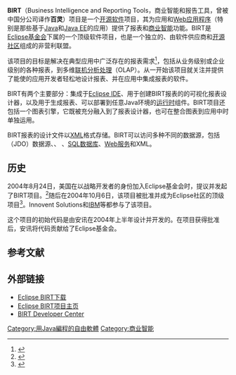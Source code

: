 {{NoteTA|G1=IT}}
{{Infobox Software
| name                   = Eclipse BIRT Project
| logo                   = 
| screenshot             = [[File:Eclipse_BIRT_Report_Designer.png|250px]]
| caption                = Eclipse BIRT报表设计器
| latest release version = 4.3.2
| latest release date    = {{release date|2014|02|28}}
| developer              = [[Eclipse基金会|Eclipse基金会]]
| operating system       = [[跨平台|跨平台]]
| language               = 多语言
| programming language   = [[Java|Java]]
| genre                  = [[报告|企业报表]] / [[商业智能|商业智能]]
| license                = [[Eclipse公共许可证|Eclipse公共许可证]]
| website                = {{url|http://www.eclipse.org/birt}}
}}
'''BIRT'''（Business Intelligence and Reporting Tools，商业智能和报告工具，曾被{{tsl|en|Actuate Corporation|安讯公司}}中国分公司译作'''百灵'''）项目是一个[[开源软件|开源软件]]项目，其为{{tsl|en|Fat client|富客户端}}应用和[[网络应用程序|Web应用程序]]（特别是那些基于[[Java|Java]]和[[Java_EE|Java EE]]的应用）提供了报表和[[商业智能|商业智能]]功能。BIRT是[[Eclipse基金会|Eclipse基金会]]下属的一个顶级软件项目，也是一个独立的、由软件供应商和[[自由软件运动|开源社区]]组成的非营利联盟。

该项目的目标是解决在典型应用中广泛存在的报表需求<ref>{{cite web| title = BIRT Project Description and Scope| url = http://www.eclipse.org/birt/phoenix/project/description.php| accessdate = 2007-05-27| archiveurl = https://web.archive.org/web/20070604013725/http://www.eclipse.org/birt/phoenix/project/description.php| archivedate = 2007-06-04| deadurl = no}}</ref>，包括从业务级别或企业级别的各种报表，到多维[[联机分析处理|联机分析处理]]（OLAP）。从一开始该项目就关注并提供了能使的应用开发者轻松地设计报表、并在应用中集成报表的软件。

BIRT有两个主要部分：集成于[[Eclipse|Eclipse IDE]]、用于创建BIRT报表的的可视化报表设计器，以及用于生成报表、可以部署到任意Java环境的[[运行时|运行时]]组件。BIRT项目还包括一个图表引擎，它既被充分融入到了报表设计器，也可在整合图表到应用中时单独运用。

BIRT报表的设计文件以[[XML|XML]]格式存储。BIRT可以访问多种不同的数据源，包括{{tsl|en|Java Data Objects|Java数据对象}}（JDO）数据源、{{tsl|en|JFire Script Objects|JFire脚本对象}}、{{tsl|en|POJO}} 、[[SQL|SQL]][[数据库|数据库]]、[[Web服务|Web服务]]和XML。

== 历史 ==
2004年8月24日，美国{{tsl|en|Actuate Corporation|安讯公司}}在以战略开发者的身份加入Eclipse基金会时，提议并发起了BIRT项目。<ref>{{cite web | title=Actuate Joins Eclipse Foundation as Strategic Developer and Board Member | url=http://www.eclipse.org/org/press-release/aug242004actuatepr.html | date=2004-08-24 | work=Press Release | publisher=[[Eclipse基金会|Eclipse基金会]] | accessdate=2007-05-27 | archiveurl=https://web.archive.org/web/20070609183919/http://www.eclipse.org/org/press-release/aug242004actuatepr.html | archivedate=2007-06-09 | deadurl=no }}</ref>随后在2004年10月6日，该项目被批准并成为Eclipse社区的顶级项目<ref>{{cite web | title=Eclipse Foundation and Actuate Announce Approval of Business Intelligence and Reporting Tools Project | url=http://www.eclipse.org/org/press-release/oct62004birtpr.html | date=2004-10-06 | work=Press Release | publisher=[[Eclipse基金会|Eclipse基金会]] | accessdate=2007-05-27 | archive-date=2007-10-11 | archive-url=https://web.archive.org/web/20071011113628/http://www.eclipse.org/org/press-release/oct62004birtpr.html | dead-url=no }}</ref>。Innovent Solutions和[[IBM|IBM]]等都参与了该项目。

这个项目的初始代码是由安讯在2004年上半年设计并开发的。在项目获得批准后，安讯将代码贡献给了Eclipse基金会。

== 参考文献 ==
{{reflist}}

== 外部链接 ==
* [http://download.eclipse.org/birt/downloads/ Eclipse BIRT下载]{{Wayback|url=http://download.eclipse.org/birt/downloads/ |date=20080610091057 }}
* [http://www.eclipse.org/birt Eclipse BIRT项目主页]{{Wayback|url=http://www.eclipse.org/birt |date=20080820014359 }}
* [http://developer.actuate.com BIRT Developer Center]{{Wayback|url=http://developer.actuate.com/ |date=20170614062350 }}

{{Eclipse基金会}}
[[Category:用Java編程的自由軟體|Category:用Java編程的自由軟體]]
[[Category:商业智能|Category:商业智能]]